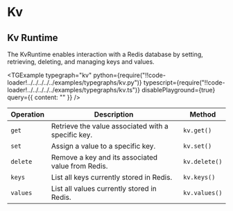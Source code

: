 
# Kv

## Kv Runtime

The KvRuntime enables interaction with a Redis database by setting, retrieving, deleting, and managing keys and values.

<TGExample
  typegraph="kv"
  python={require("!!code-loader!../../../../../examples/typegraphs/kv.py")}
  typescript={require("!!code-loader!../../../../../examples/typegraphs/kv.ts")}
  disablePlayground={true}
  query={{ content: "" }}
/>


| **Operation** | **Description**                                             | **Method**         |
|---------------|-------------------------------------------------------------|--------------------|
| `get`         | Retrieve the value associated with a specific key.           | `kv.get()`         |
| `set`         | Assign a value to a specific key.                            | `kv.set()`         |
| `delete`      | Remove a key and its associated value from Redis.            | `kv.delete()`      |
| `keys`        | List all keys currently stored in Redis.                     | `kv.keys()`        |
| `values`      | List all values currently stored in Redis.                   | `kv.values()`      |
